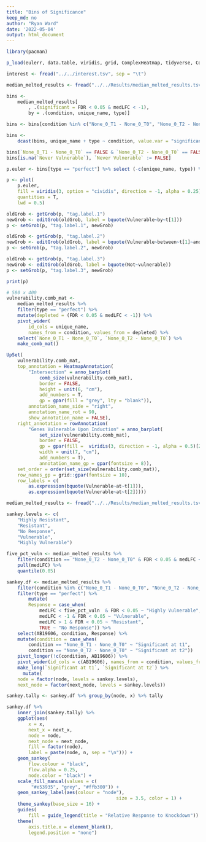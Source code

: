 ```yaml
---
title: "Bins of Significance"
keep_md: no
author: "Ryan Ward"
date: '2022-05-04'
output: html_document
---
```

```r
library(pacman)

p_load(eulerr, data.table, viridis, grid, ComplexHeatmap, tidyverse, ComplexUpset, ggsankey)

interest <- fread("../../interest.tsv", sep = "\t")

median_melted_results <- fread("../../Results/median_melted_results.tsv.gz")

bins <- 
	median_melted_results[
		, .(significant = FDR < 0.05 & medLFC < -1), 
		by = .(condition, unique_name, type)]

bins <- bins[condition %in% c("None_0_T1 - None_0_T0", "None_0_T2 - None_0_T0")]

bins <-
	dcast(bins, unique_name + type ~ condition, value.var = "significant")

bins[`None_0_T1 - None_0_T0` == FALSE & `None_0_T2 - None_0_T0` == FALSE, `Never Vulnerable` := TRUE]
bins[is.na(`Never Vulnerable`), `Never Vulnerable` := FALSE]
```
```r

p.euler <- bins[type == "perfect"] %>% select (-c(unique_name, type)) %>% euler

p <- plot(
	p.euler,
	fill = viridis(3, option = "cividis", direction = -1, alpha = 0.25), 
	quantities = T,
	lwd = 0.5)

oldGrob <- getGrob(p, "tag.label.1")
newGrob <- editGrob(oldGrob, label = bquote(Vulnerable~by~t[1]))
p <- setGrob(p, "tag.label.1", newGrob)

oldGrob <- getGrob(p, "tag.label.2")
newGrob <- editGrob(oldGrob, label = bquote(Vulnerable~between~t[1]~and~t[2]))
p <- setGrob(p, "tag.label.2", newGrob)

oldGrob <- getGrob(p, "tag.label.3")
newGrob <- editGrob(oldGrob, label = bquote(Not~vulnerable))
p <- setGrob(p, "tag.label.3", newGrob)

print(p)
```

```r
# 580 x 400
vulnerability.comb_mat <- 
    median_melted_results %>% 
    filter(type == "perfect") %>%
    mutate(depleted = (FDR < 0.05 & medLFC < -1)) %>%  
    pivot_wider(
        id_cols = unique_name, 
        names_from = condition, values_from = depleted) %>% 
    select(`None_0_T1 - None_0_T0`, `None_0_T2 - None_0_T0`) %>% 
    make_comb_mat() 

UpSet(
    vulnerability.comb_mat, 
    top_annotation = HeatmapAnnotation(
        "Intersection" = anno_barplot(
            comb_size(vulnerability.comb_mat),
            border = FALSE, 
            height = unit(6, "cm"),
            add_numbers = T,
            gp = gpar(fill = "grey", lty = "blank")), 
        annotation_name_side = "right", 
        annotation_name_rot = 90,
        show_annotation_name = FALSE),
    right_annotation = rowAnnotation(
        "Genes Vulnerable Upon Induction" = anno_barplot(
            set_size(vulnerability.comb_mat),
            border = FALSE,
            gp = gpar(fill =  viridis(3, direction = -1, alpha = 0.5)[2:3], lwd = 3),
            width = unit(7, "cm"),
            add_numbers = T),
            annotation_name_gp = gpar(fontsize = 8)),
    set_order = order(set_size(vulnerability.comb_mat)),
    row_names_gp = grid::gpar(fontsize = 10),
    row_labels = c(
        as.expression(bquote(Vulnerable~at~t[1])), 
        as.expression(bquote(Vulnerable~at~t[2]))))
```

```r
median_melted_results <- fread("../../Results/median_melted_results.tsv.gz")

sankey.levels <- c(
	"Highly Resistant",
	"Resistant",
	"No Response",
	"Vulnerable",
	"Highly Vulnerable")

five_pct_vuln <- median_melted_results %>% 
	filter(condition == "None_0_T2 - None_0_T0" & FDR < 0.05 & medLFC < -1) %>% 
	pull(medLFC) %>% 
	quantile(0.05)

sankey.df <- median_melted_results %>%
	filter(condition %in% c("None_0_T1 - None_0_T0", "None_0_T2 - None_0_T0")) %>%
	filter(type == "perfect") %>%
		mutate(
		Response = case_when(
			medLFC < five_pct_vuln  & FDR < 0.05 ~ "Highly Vulnerable",
			medLFC < -1 & FDR < 0.05 ~ "Vulnerable",
			medLFC > 1 & FDR < 0.05 ~ "Resistant",
			TRUE ~ "No Response")) %>%
	select(AB19606, condition, Response) %>%
	mutate(condition = case_when(
		condition == "None_0_T1 - None_0_T0" ~ "Significant at t1",
		condition == "None_0_T2 - None_0_T0" ~ "Significant at t2"))	%>%
	pivot_longer(!c(condition, AB19606)) %>%
	pivot_wider(id_cols = c(AB19606), names_from = condition, values_from = value) %>%
	make_long(`Significant at t1`, `Significant at t2`) %>%
	  mutate(
    node = factor(node, levels = sankey.levels),
    next_node = factor(next_node, levels = sankey.levels))

sankey.tally <- sankey.df %>% group_by(node, x) %>% tally

sankey.df %>% 
	inner_join(sankey.tally) %>%
	ggplot(aes(
		x = x,
		next_x = next_x,
		node = node,
		next_node = next_node,
		fill = factor(node),
		label = paste(node, n, sep = "\n"))) +
	geom_sankey(
		flow.colour = "black",
		flow.alpha = 0.25,
		node.color = "black") +
	scale_fill_manual(values = c(
		 "#e53935", "grey", "#ffb300")) +
	geom_sankey_label(aes(colour = "node"),
										size = 3.5, color = 1) +
	theme_sankey(base_size = 16) +
	guides(
		fill = guide_legend(title = "Relative Response to Knockdown")) +
	theme(
		axis.title.x = element_blank(),
		legend.position = "none")
```
